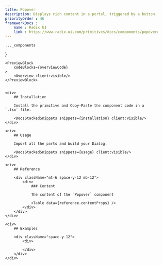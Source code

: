 ```yaml
---
title: Popover
description: Displays rich content in a portal, triggered by a button.
priorityOrder : 46
frameworkDocs : 
    name : Radix UI
    link : https://www.radix-ui.com/primitives/docs/components/popover#api-reference
---
```




    ..._components
}

<div className="space-y-20">

    <PreviewBlock
        codeBlocks={overviewCode}
    >
        <Overview client:visible/>
    </PreviewBlock>


    <div>
        ## Installation

        Install the primitive and Copy-Paste the component code in a `.tsx` file.

        <DocsStackedSnippets snippets={installation} client:visible/>
    </div>

    <div>
        ## Usage

        Import all the parts and build your Dialog.
        
        <DocsStackedSnippets snippets={usage} client:visible/>
    </div>

    <div>
        ## Reference

        <div className="mt-6 space-y-12 mb-12"> 
            <div>
                ### Content 

                The content of the `Popover` component

                <Table data={reference.contentProps} />
            </div>
        </div>
    </div>

    <div>
        ## Examples

        <div className="space-y-12">
            <div>
                
            </div>
        </div>
    </div>
</div>